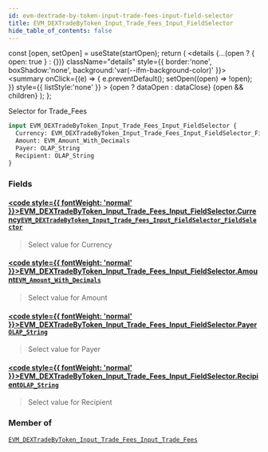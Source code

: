 ```yaml
---
id: evm-dextrade-by-token-input-trade-fees-input-field-selector
title: EVM_DEXTradeByToken_Input_Trade_Fees_Input_FieldSelector
hide_table_of_contents: false
---
```







  const [open, setOpen] = useState(startOpen);
  return (
    <details {...(open ? { open: true } : {})} className="details" style={{ border:'none', boxShadow:'none', background:'var(--ifm-background-color)' }}>
      <summary
        onClick={(e) => {
          e.preventDefault();
          setOpen((open) => !open);
        }}
        style={{ listStyle:'none' }}
      >
      {open ? dataOpen : dataClose}
      </summary>
      {open && children}
    </details>
  );
};




Selector for Trade_Fees


```graphql
input EVM_DEXTradeByToken_Input_Trade_Fees_Input_FieldSelector {
  Currency: EVM_DEXTradeByToken_Input_Trade_Fees_Input_FieldSelector_FieldSelector
  Amount: EVM_Amount_With_Decimals
  Payer: OLAP_String
  Recipient: OLAP_String
}
```




### Fields

#### [<code style={{ fontWeight: 'normal' }}>EVM_DEXTradeByToken_Input_Trade_Fees_Input_FieldSelector.<b>Currency</b></code>](#)<Bullet />[`EVM_DEXTradeByToken_Input_Trade_Fees_Input_FieldSelector_FieldSelector`](/docs/graphql-reference/inputs/evm-dextrade-by-token-input-trade-fees-input-field-selector-field-selector) <Badge class="secondary" text="input"/>
> Select value for Currency
> 

#### [<code style={{ fontWeight: 'normal' }}>EVM_DEXTradeByToken_Input_Trade_Fees_Input_FieldSelector.<b>Amount</b></code>](#)<Bullet />[`EVM_Amount_With_Decimals`](/docs/graphql-reference/inputs/evm-amount-with-decimals) <Badge class="secondary" text="input"/>
> Select value for Amount
> 

#### [<code style={{ fontWeight: 'normal' }}>EVM_DEXTradeByToken_Input_Trade_Fees_Input_FieldSelector.<b>Payer</b></code>](#)<Bullet />[`OLAP_String`](/docs/graphql-reference/inputs/olap-string) <Badge class="secondary" text="input"/>
> Select value for Payer
> 

#### [<code style={{ fontWeight: 'normal' }}>EVM_DEXTradeByToken_Input_Trade_Fees_Input_FieldSelector.<b>Recipient</b></code>](#)<Bullet />[`OLAP_String`](/docs/graphql-reference/inputs/olap-string) <Badge class="secondary" text="input"/>
> Select value for Recipient
> 



### Member of

[`EVM_DEXTradeByToken_Input_Trade_Fees_Input_Trade_Fees`](/docs/graphql-reference/inputs/evm-dextrade-by-token-input-trade-fees-input-trade-fees)  <Badge class="secondary" text="input"/>

